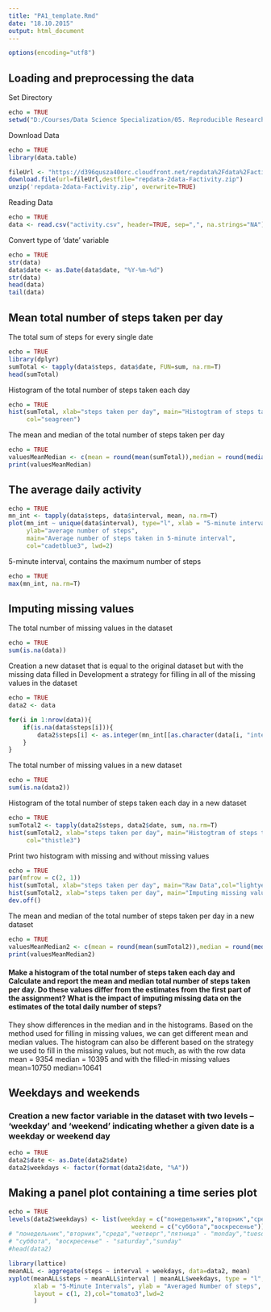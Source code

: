 ```yaml
---
title: "PA1_template.Rmd"
date: "18.10.2015"
output: html_document
---
```

```r
options(encoding="utf8")
```

## Loading and preprocessing the data
Set Directory
```r
echo = TRUE
setwd("D:/Courses/Data Science Specialization/05. Reproducible Research/Week2/CP")
```

Download Data
```r
echo = TRUE
library(data.table)

fileUrl <- "https://d396qusza40orc.cloudfront.net/repdata%2Fdata%2Factivity.zip"
download.file(url=fileUrl,destfile="repdata-2data-Factivity.zip")
unzip('repdata-2data-Factivity.zip', overwrite=TRUE)
```

Reading Data
```r
echo = TRUE
data <- read.csv("activity.csv", header=TRUE, sep=",", na.strings="NA")
```

Convert type of 'date' variable
```r
echo = TRUE
str(data)
data$date <- as.Date(data$date, "%Y-%m-%d")
str(data)
head(data)
tail(data)
```

## Mean total number of steps taken per day
The total sum of steps for every single date
```r
echo = TRUE
library(dplyr)
sumTotal <- tapply(data$steps, data$date, FUN=sum, na.rm=T)
head(sumTotal)
```

Histogram of the total number of steps taken each day
```r
echo = TRUE
hist(sumTotal, xlab="steps taken per day", main="Histogtram of steps taken per day", 
     col="seagreen")
```

The mean and median of the total number of steps taken per day
```r
echo = TRUE
valuesMeanMedian <- c(mean = round(mean(sumTotal)),median = round(median(sumTotal)))
print(valuesMeanMedian)
```

## The average daily activity
```r
echo = TRUE
mn_int <- tapply(data$steps, data$interval, mean, na.rm=T)
plot(mn_int ~ unique(data$interval), type="l", xlab = "5-minute interval", 
     ylab="average number of steps", 
     main="Average number of steps taken in 5-minute interval",
     col="cadetblue3", lwd=2)
```


5-minute interval, contains the maximum number of steps
```r
echo = TRUE
max(mn_int, na.rm=T)
```

## Imputing missing values
The total number of missing values in the dataset
```r
echo = TRUE
sum(is.na(data))
```

Creation a new dataset that is equal to the original dataset but with the missing data filled in
Development a strategy for filling in all of the missing values in the dataset
```r
echo = TRUE
data2 <- data 

for(i in 1:nrow(data)){
    if(is.na(data$steps[i])){
        data2$steps[i] <- as.integer(mn_int[[as.character(data[i, "interval"])]])
    }
}
```

The total number of missing values in a new dataset
```r
echo = TRUE
sum(is.na(data2))
```

Histogram of the total number of steps taken each day in a new dataset
```r
echo = TRUE
sumTotal2 <- tapply(data2$steps, data2$date, sum, na.rm=T)
hist(sumTotal2, xlab="steps taken per day", main="Histogtram of steps taken per day", 
     col="thistle3")
```

Print two histogram with missing and without missing values
```r
echo = TRUE
par(mfrow = c(2, 1))
hist(sumTotal, xlab="steps taken per day", main="Raw Data",col="lightyellow3")
hist(sumTotal2, xlab="steps taken per day", main="Imputing missing values",col="hotpink4")
dev.off()
```

The mean and median of the total number of steps taken per day in a new dataset
```r
echo = TRUE
valuesMeanMedian2 <- c(mean = round(mean(sumTotal2)),median = round(median(sumTotal2)))
print(valuesMeanMedian2)
```
#### Make a histogram of the total number of steps taken each day and Calculate and report the mean and median total number of steps taken per day. Do these values differ from the estimates from the first part of the assignment? What is the impact of imputing missing data on the estimates of the total daily number of steps?

They show differences in the median and in the histograms. Based on the method used for filling in missing values, we can get different mean and median values. The histogram can also be different based on the strategy we used to fill in the missing values, but not much, as with the row data mean = 9354 median = 10395 and with the filled-in missing values mean=10750 median=10641


## Weekdays and weekends
### Creation a new factor variable in the dataset with two levels – 'weekday' and 'weekend' indicating whether a given date is a weekday or weekend day
```r
echo = TRUE
data2$date <- as.Date(data2$date)
data2$weekdays <- factor(format(data2$date, "%A"))
```


## Making a panel plot containing a time series plot
```r
echo = TRUE
levels(data2$weekdays) <- list(weekday = c("понедельник","вторник","среда","четверг","пятница"),
                                  weekend = c("суббота","воскресенье"))
# "понедельник","вторник","среда","четверг","пятница" - "monday","tuesday","wednesday","thursday","friday"
# "суббота", "воскресенье" - "saturday","sunday"
#head(data2)

library(lattice)
meanALL <- aggregate(steps ~ interval + weekdays, data=data2, mean)
xyplot(meanALL$steps ~ meanALL$interval | meanALL$weekdays, type = "l", 
       xlab = "5-Minute Intervals", ylab = "Averaged Number of steps",
       layout = c(1, 2),col="tomato3",lwd=2
       )
```


